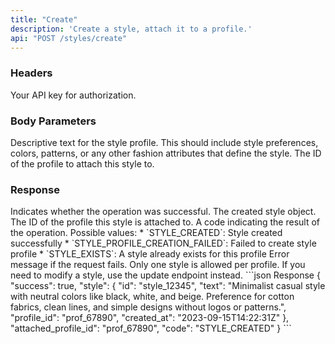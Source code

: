 ```yaml
---
title: "Create"
description: 'Create a style, attach it to a profile.'
api: "POST /styles/create"
---
```


### Headers

<ParamField header="authorization" type="string" required>
  Your API key for authorization.
</ParamField>

### Body Parameters

<ParamField body="text" type="string" required>
  Descriptive text for the style profile. This should include style preferences, colors, patterns, or any other fashion attributes that define the style.
</ParamField>

<ParamField body="profile_id" type="string" required>
  The ID of the profile to attach this style to.
</ParamField>

### Response

<ResponseField name="success" type="boolean">
  Indicates whether the operation was successful.
</ResponseField>

<ResponseField name="style" type="object">
  The created style object.
</ResponseField>

<ResponseField name="attached_profile_id" type="string">
  The ID of the profile this style is attached to.
</ResponseField>

<ResponseField name="code" type="string">
  A code indicating the result of the operation. Possible values:
  * `STYLE_CREATED`: Style created successfully
  * `STYLE_PROFILE_CREATION_FAILED`: Failed to create style profile
  * `STYLE_EXISTS`: A style already exists for this profile
</ResponseField>

<ResponseField name="error" type="string">
  Error message if the request fails.
</ResponseField>

<Note>
  Only one style is allowed per profile. If you need to modify a style, use the update endpoint instead.
</Note>

<ResponseExample>
  ```json Response
  {
    "success": true,
    "style": {
      "id": "style_12345",
      "text": "Minimalist casual style with neutral colors like black, white, and beige. Preference for cotton fabrics, clean lines, and simple designs without logos or patterns.",
      "profile_id": "prof_67890",
      "created_at": "2023-09-15T14:22:31Z"
    },
    "attached_profile_id": "prof_67890",
    "code": "STYLE_CREATED"
  }
  ```
</ResponseExample>